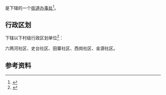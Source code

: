 {{中国乡级行政区|42/06/07/004/000}}

'''{{PAGENAMEBASE}}'''是{{PRC admin/fullname|42/06/07/004/000|3}}下辖的一个[[街道办事处|街道办事处]]<ref>{{PRC admin/ref sgc|{{PRC admin/parent|42/06/07/004/000}}}}</ref>。

== 行政区划 ==
{{PAGENAMEBASE}}下辖以下村级行政区划单位<ref>{{PRC admin/ref sgc|42/06/07/004/000}}</ref>：

六两河社区、史台社区、田寨社区、西岗社区、金源社区。

== 参考资料 ==
{{reflist}}

{{湖北行政区划小作品}}
{{PRC admin/navcat|42/06/07/004/000}}